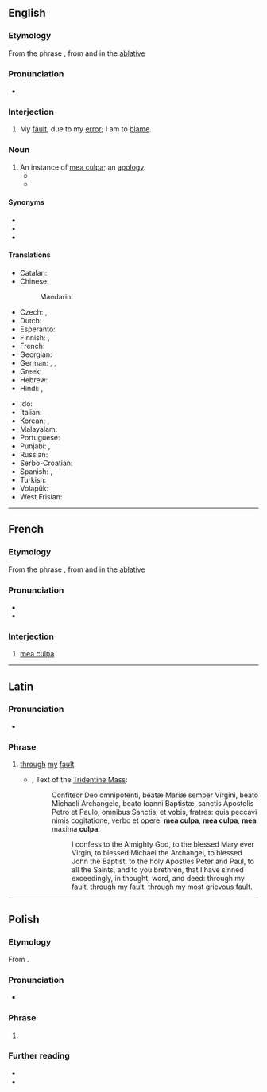 ==English==
{{wikipedia|Mea culpa}}

===Etymology===
From the {{etyl|la|en}} phrase {{m|la|meā culpā||through my fault}}, from {{m|la|mea||my, mine}} and {{m|la|culpa||fault}} in the [[Appendix:Glossary#ablative case|ablative]]

===Pronunciation===
* {{IPA|en|/ˌmeɪ.əˈkʊl.pə/|/ˌmeɪ.əˈkʌl.pə/|/ˌmiː.əˈkʊl.pə/|/ˌmiː.əˈkʌl.pə/}}

===Interjection===
{{head|en|interjection|head=mea culpa}}

# My [[fault]], due to my [[error]]; I am to [[blame]].

===Noun===
{{en-noun|s|mea culpae|head=mea culpa}}

# An instance of [[mea culpa]]; an [[apology]].
#* {{quote-web|en|date=January 13, 2018| work=Civil Beat |title=When There’s Nuke Headed Your Way, ‘Do What You Gotta Do’|author=Tad Bartimus|passage= Basketball had been replaced by breathless commentators cross-talking and speculating, politicians on split screens eagerly interrupting each other to find scapegoats, and most mute (male) state officials, including Hawaii Gov. David Ige, opening their mouths to sputter (paraphrasing here) — golly gee, we don’t know what happened, but we plan to find out — '''mea culpas'''.}}
#* {{quote-journal|en|author=Michael D. Shear|title=Biden Defends Afghan Pullout and Declares an End to Nation-Building|work=The New York Times|date=2021-09-01|url=https://www.nytimes.com/2021/09/01/us/politics/biden-defends-afghanistan-withdrawal.html|issn=0362-4331|author2=Jim Tankersley|passage=The president refused to offer any sort of '''mea culpa''' on Tuesday, even as the Taliban celebrated their “independence” from America with gunfire in the streets of Kabul.}}

====Synonyms====
* {{l|en|my bad}}
* {{l|en|peccavi}}
* {{l|en|stand corrected}}

====Translations====
{{trans-top|my fault, due to my error}}
* Catalan: {{t|ca|mea culpa|f}}
* Chinese:
*: Mandarin: {{t|cmn|是我的错|tr=shì wǒ de cuò|sc=Hani}}
* Czech: {{t|cs|moje chyba}}, {{t|cs|moje vina}}
* Dutch: {{t|nl|mijn schuld}}
* Esperanto: {{t|eo|mia kulpo}}
* Finnish: {{t|fi|mea culpa}}, {{t|fi|[[minun]] [[vikani]]}}
* French: {{t+|fr|mea culpa}}
* Georgian: {{t|ka|ჩემი ბრალია}}
* German: {{t+|de|mea culpa}}, {{t|de|[[mein]]e [[Schuld]]|f}}, {{t|de|Schuldeingeständnis|n}}
* Greek: {{t+|el|ήμαρτον}}
* Hebrew: {{t|he|טעות שלי|sc=Hebr}}
* Hindi: {{t|hi|मेरी ग़लती}}, {{t|hi|मेरी ग़लती है}}
{{trans-mid}}
* Ido: {{t|io|mea kulpo}}
* Italian: {{t|it|colpa mia}}
* Korean: {{t|ko|[[내]] [[탓]]}}, {{t|ko|[[내]] [[탓]][[이오]]}}
* Malayalam: {{t|ml|[[എന്റെ]] [[പിഴ]]}}
* Portuguese: {{t|pt|[[minha]] [[culpa]]}}
* Punjabi: {{t|pa|ਮੇਰੀ ਗ਼ਲਤੀ}}, {{t|pa|ਮੇਰੀ ਗ਼ਲਤੀ ਹੈ}}
* Russian: {{t|ru|моя́ вина}}
* Serbo-Croatian: {{t|sh|moja greška}}
* Spanish: {{t|es|[[culpa]] [[mía]]}}, {{t|es|[[mi]] [[culpa]]}}
* Turkish: {{t|tr|benim hatam}}
* Volapük: {{t|vo|[[döbot]] [[obik]]}}
* West Frisian: {{t|fy|myn skuld}}
{{trans-bottom}}

----

==French==

===Etymology===
From the {{etyl|la|fr}} phrase {{m|la|meā culpā||through my fault}}, from {{m|la|mea||my, mine}} and {{m|la|culpa||fault}} in the [[Appendix:Glossary#ablative case|ablative]]

===Pronunciation===
* {{fr-IPA|méa coulpa}}
* {{audio|fr|LL-Q150 (fra)-LoquaxFR-mea culpa.wav|Audio}}

===Interjection===
{{fr-intj|head=mea culpa}}

# [[#English|mea culpa]]

----

==Latin==

===Pronunciation===
* {{la-IPA|meā culpā|vul=1}}

===Phrase===
{{head|la|phrase|head=[[meā]] [[culpā]]}}

# [[through]] [[my]] [[fault]]
#* {{rfdate|la}}, Text of the [[w:Tridentine Mass|Tridentine Mass]]:
#*: Confiteor Deo omnipotenti, beatæ Mariæ semper Virgini, beato Michaeli Archangelo, beato Ioanni Baptistæ, sanctis Apostolis Petro et Paulo, omnibus Sanctis, et vobis, fratres: quia peccavi nimis cogitatione, verbo et opere: '''mea culpa''', '''mea culpa''', '''mea''' maxima '''culpa'''.
#*:: I confess to the Almighty God, to the blessed Mary ever Virgin, to blessed Michael the Archangel, to blessed John the Baptist, to the holy Apostles Peter and Paul, to all the Saints, and to you brethren, that I have sinned exceedingly, in thought, word, and deed: through my fault, through my fault, through my most grievous fault.

----

==Polish==

===Etymology===
From {{bor|pl|la|meā culpā}}.

===Pronunciation===
* {{pl-IPA|/mea kulpa/}}

===Phrase===
{{head|pl|phrase|head=[[mea]] [[culpa]]}}

# {{l|en|mea culpa}}

===Further reading===
* {{R:pl:WSJP}}
* {{R:PWN}}
